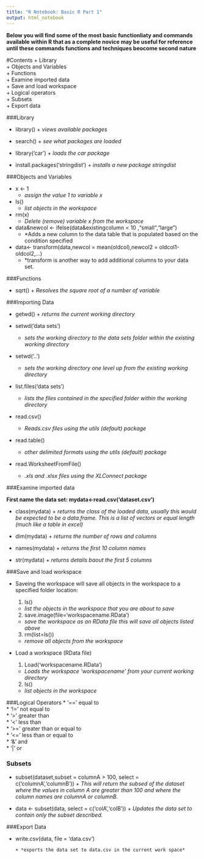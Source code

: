 ```yaml
---
title: "R Notebook: Basic R Part 1"
output: html_notebook
---
```


__Below you will find some of the most basic functionliaty and commands available within R that as a complete novice may be useful for reference until these commands functions and techniques beocome second nature __



#Contents
+ Library  
+ Objects and Variables  
+ Functions  
+ Examine imported data  
+ Save and load workspace  
+ Logical operators  
+ Subsets  
+ Export data  


###Library

- library()
      + *views available packages*

- search()
      + *see what packages are loaded*

- library('car')
      + *loads the car package*

- install.packages('stringdist')
      + *installs a new package stringdist*


###Objects and Variables

 - x <- 1 
      + *assign the value 1 to variable x*
 
 - ls()
      + *list objects in the workspace*
 
 - rm(x)
      + *Delete (remove) variable x from the workspace*
 
 - data&newcol <- ifelse(data&existingcolumn < 10 ,"small","large")
      + *Adds a new column to the data table that is populated based on the condition specified
 
  - data<- transform(data,newcol = mean(oldcol),newcol2 = oldcol1-oldcol2,...)
    + *transform is another way to add additional columns to your data set.

###Functions

- sqrt()
      + *Resolves the square root of a number of variable*


###Importing Data

- getwd()
      + *returns the current working directory*

 - setwd('data sets')
      + *sets the working directory to the data sets folder within the existing working directory*
 
 - setwd('..')
      + *sets the working directory one level up from the existing working directory*
 
 - list.files('data sets')
      + *lists the files contained in the specified folder within the working directory*
 
 - read.csv()
 
      + *Reads.csv files using the utils (default) package*
 
 - read.table()
      + *other delimited formats using the utils (default) package*
   
 - read.WorksheetFromFile()
      + *.xls and .xlsx files using the XLConnect package*
    
    
###Examine imported data

**First name the data set: mydata<-read.csv('dataset.csv')**

- class(mydata)
      + *returns the class of the loaded data, usually this would be expected to be a data.frame.  This is a list of vectors or equal length (much like a table in excel)*

- dim(mydata)
      + *returns the number of rows and columns*

- names(mydata)
      + *returns the first 10 column names*

- str(mydata)
      + *returns details baout the first 5 columns*

###Save and load workspace

 - Saveing the workspace will save all objects in the workspace to a specified folder location:
 
    1. ls() 
     + *list the objects in the workspace that you are about to save*
    
    2. save.image(file='workspacename.RData') 
     + *save the workspace as an RData file this will save all objects listed above*
    
    3. rm(list=ls()) 
     + *remove all objects from the workspace*
    
 - Load a workspace (RData file) 
 
    1. Load('workspacename.RData') 
     + *Loads the workspace 'workspacename' from your current working directory*
    
    2. ls() 
     + *list objects in the workspace*

###Logical Operators
* '==' equal to  
* '!=' not equal to  
* '>' greater than  
* '<' less than  
* '>=' greater than or equal to   
* '<=' less than or equal to  
* '&' and  
* '|' or
  
  
### Subsets

* subset(dataset,subset = columnA > 100, select = c('columnA','columnB'))
      + *This will return the subsed of the dataset where the values in column A are greater than 100 and where the column names are columnA or columnB.*
      
* data <- subset(data, select = c('colA','colB')) 
      +  *Updates the data set to contain only the subset described.*
      
###Export Data

* write.csv(data, file = 'data.csv')

      + *exports the data set to data.csv in the current work space*
      
      
